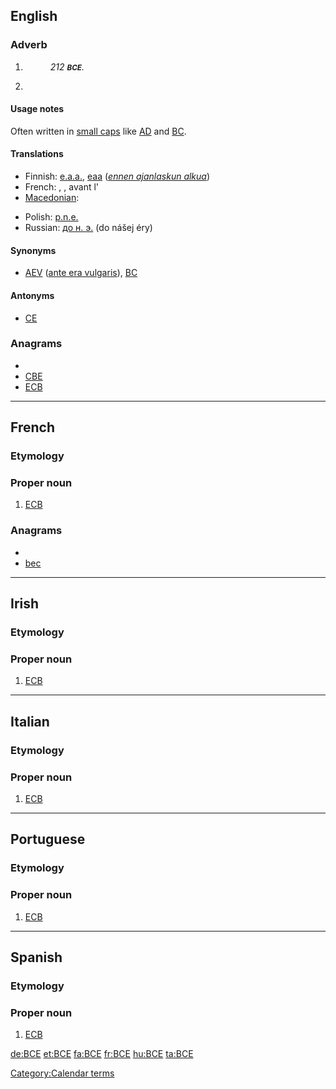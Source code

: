 {{also|B.C.E.|все|всё}}
==English==

===Adverb===
{{en-adv|-}}

# {{initialism of|before the [[Common Era]]}}
#: ''212 '''<small>BCE</small>'''.''
# {{initialism of|before the [[Christian Era]]}}

====Usage notes====
Often written in [[small caps]] like [[AD]] and [[BC]].

====Translations====
{{trans-top|before the common era}}
* Finnish: [[e.a.a.]], [[eaa]] (''[[ennen ajanlaskun alkua]]'')
* French: {{t|fr|AÈC|f}}, {{t|fr|aèc}}, avant l'{{t+|fr|ère commune|f}}
* [[Macedonian]]: {{t|mk|п.н.е.|tr=pred nášata éra}}
{{trans-mid}}
* Polish: [[p.n.e.]] {{italbrac|przed naszą erą}}
* Russian: [[до н. э.]] (do nášej éry)
{{trans-bottom}}

====Synonyms====
* [[AEV]] ([[ante era vulgaris]]), [[BC]]

====Antonyms====
* [[CE]]

===Anagrams===
* {{alphagram|bce}}
* [[CBE#English|CBE]]
* [[ECB#English|ECB]]

[[Category:Calendar terms]]

----

==French==

===Etymology===
{{initialism of|Banque centrale européenne||European Central Bank|lang=fr}}

===Proper noun===
{{infl|fr|proper noun}}

# [[ECB]]

===Anagrams===
* {{alphagram|bce}}
* [[bec#French|bec]]

----

==Irish==

===Etymology===
{{initialism of|Banc Ceannais na hEorpach||European Central Bank|lang=ga}}

===Proper noun===
{{infl|ga|proper noun}}

# [[ECB]]

----

==Italian==

===Etymology===
{{initialism of|Banca Centrale Europea||European Central Bank|lang=it}}

===Proper noun===
{{infl|it|proper noun}}

# [[ECB]]

----

==Portuguese==

===Etymology===
{{initialism of|Banco Central Europeu||European Central Bank|lang=pt}}

===Proper noun===
{{infl|pt|proper noun}}

# [[ECB]]

----

==Spanish==

===Etymology===
{{initialism of|Banco Central Europeo||European Central Bank|lang=es}}

===Proper noun===
{{infl|es|proper noun}}

# [[ECB]]

[[de:BCE]]
[[et:BCE]]
[[fa:BCE]]
[[fr:BCE]]
[[hu:BCE]]
[[ta:BCE]]